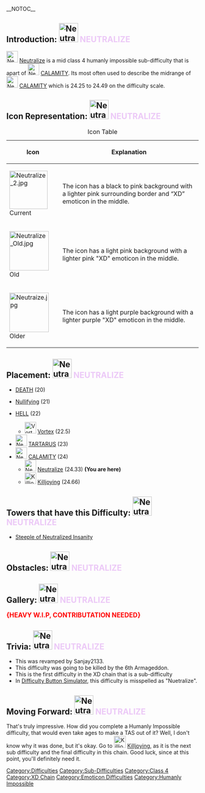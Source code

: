 {{NoticeScrollboxNew|Notices={{Humanly Impossible}}{{Buffed}}{{WIP}}}}

__NOTOC__
{{BetterQuote|text=Good luck traveler, as to do this legitimately, you'll need a wide knowledge of different skills such as wraparounds, trusses, and many, many glitches. Class 4 is not for humans to complete, and it isn't for you to complete either. However, you completed [[File:NewestCalamity.png|30x30px]] [[CALAMITY]], so who knows?|quoter=[[Neutralize]]}} 
{{NewDifficultyInfobox|image1=
<gallery>
Neutralize 2.jpg | Current
Neutralize_Old.jpg | Old
Neutraize.jpg | Oldest
</gallery>
|type/class=Class 4|previous=[[File:NewestCalamity.png|30x30px]] [[CALAMITY]]|next=[[File:UnimaginableDifficulty.webp|30x30px]] [[w:c:jtohs-hardest-towers:Unimaginable|Unimaginable]]|caption1=This difficulty is deadly. Try to escape instead of dwelling.|chain(s)=*The XD Chain|creator(s)=Core1052 (OG page creator)
Sanjay2133 (Revamper)|date_added=1/14/2021|date_removed=|removal_reason=|revamp_date=8/19/2022|class=Class 4|type=*Sub-Difficulty
*Humanly Impossible Difficulty
*Class 4 Difficulty|class_range=Mid|difficulty_range=Low-Mid|main_difficulty=[[File:NewestCalamity.png|30x30px]] [[CALAMITY]]|alt_previous=|title1=[[File:Neutralize 2.jpg|50px]] <span style="color:#ECC9F7">'''NEUTRALIZE'''</span>|alt_next=[[File:Killjoying.jpg|30px]] [[Killjoying]] (Next Sub-Difficulty)|rating=24.33|decal_id=115910001043032|original_name=Neutralize|previous_name=Neutralize|original_full_name=Neutralize|counterpart={{Class3Difficulties|Horrific}} [[w:c:jtohs-hardest-towers:Horrific|Horrific]]}}

==Introduction: [[File:Neutralize 2.jpg|frameless|50x50px]] <span style="color:#ECC9F7">'''NEUTRALIZE'''</span>==
[[File:Neutralize 2.jpg|30x30px]] [[Neutralize]] is a mid class 4 humanly impossible sub-difficulty that is apart of [[File:NewCALAMITY.jpeg|30x30px]] [[CALAMITY]]. Its most often used to describe the midrange of [[File:NewCALAMITY.jpeg|30x30px]] [[CALAMITY]] which is 24.25 to 24.49 on the difficulty scale.  



==Icon Representation: [[File:Neutralize 2.jpg|frameless|50x50px]] <span style="color:#ECC9F7">'''NEUTRALIZE'''</span>==
{| class="fandom-table"
|+ Icon Table
!Icon
!Explanation
|-
|[[File:Neutralize 2.jpg|frameless|100x100px]] Current

|The icon has a black to pink background with a lighter pink surrounding border and “XD” emoticon in the middle.
|-
|[[File:Neutralize_Old.jpg|frameless|103x103px]] Old
|The icon has a light pink background with a lighter pink "XD" emoticon in the middle. 
|-
| [[File:Neutraize.jpg|frameless|103x103px]] Older
|The icon has a light purple background with a lighter purple "XD" emoticon in the middle.
|}
==Placement: [[File:Neutralize 2.jpg|frameless|50x50px]] <span style="color:#ECC9F7">'''NEUTRALIZE'''</span>==
*{{Class4Difficulties|DEATH}} [[w:c:jtohs-hardest-towers:DEATH|DEATH]] (20)
*{{Class4Difficulties|Nullifying}} [[Nullifying]] (21)
*{{Class4Difficulties|HELL}} [[w:c:jtohs-hardest-towers:HELL|HELL]] (22)
**[[File:Vortex.png|30x30px]] [[Vortex]] (22.5)
*[[File:NewTARTARUS.jpeg|30x30px]] [[w:c:jtohs-hardest-towers:TARTARUS|TARTARUS]] (23)
*[[File:NewCALAMITY.jpeg|30x30px]] [[CALAMITY]] (24)
**[[File:Neutralize 2.jpg|30x30px]] [[Neutralize]] (24.33) '''(You are here)'''
**[[File:Killjoying.jpg|30x30px]] [[Killjoying]] (24.66)

==Towers that have this Difficulty: [[File:Neutralize 2.jpg|frameless|50x50px]] <span style="color:#ECC9F7">'''NEUTRALIZE'''</span>==

* [https://www.roblox.com/games/10474520658/Ring-4 Steeple of Neutralized Insanity]<br />

==Obstacles: [[File:Neutralize 2.jpg|frameless|50x50px]] <span style="color:#ECC9F7">'''NEUTRALIZE'''</span>==
{{ObstacleTableRevamp|JumpClimbableBase=15.38|Increment=0.0039}}
==Gallery: [[File:Neutralize 2.jpg|frameless|50x50px]] <span style="color:#ECC9F7">'''NEUTRALIZE'''</span>==
<span style="color:#FF0000">'''<big>{HEAVY W.I.P, CONTRIBUTATION NEEDED}</big>'''</span>

== Trivia: [[File:Neutralize 2.jpg|frameless|50x50px]] <span style="color:#ECC9F7">'''NEUTRALIZE'''</span>==  

*This was revamped by Sanjay2133.
*This difficulty was going to be killed by the 6th Armageddon.
* This is the first difficulty in the XD chain that is a sub-difficulty
* In [[Difficulty Button Simulator]], this difficulty is misspelled as "Nuetralize".

== '''Moving Forward: [[File:Neutralize 2.jpg|frameless|50x50px]] <span style="color:#ECC9F7">NEUTRALIZE</span>'''==
That's truly impressive. How did you complete a Humanly Impossible difficulty, that would even take ages to make a TAS out of it? Well, I don't know why it was done, but it's okay. Go to [[File:Killjoying.jpg|31x31px]] [[Killjoying]], as it is the next sub difficulty and the final difficulty in this chain. Good luck, since at this point, you'll definitely need it.<br />{{DifficultiesNavbox}}
[[Category:Difficulties]]
[[Category:Sub-Difficulties]]
[[Category:Class 4]]
[[Category:XD Chain]]
[[Category:Emoticon Difficulties]]
[[Category:Humanly Impossible]]
